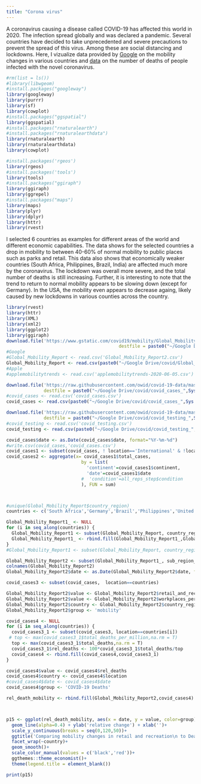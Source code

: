 ```yaml
---
title: "Corona virus"
---
```


A coronavirus causing a disease called COVID-19 has affected this world in 2020. The infection spread globally and was declared a pandemic.
Several countries have decided to take unprecedented and severe precautions to prevent the spread of this virus.
Among these are social distancing and lockdowns. Here, I vizualize data provided by [Google](https://www.google.com/covid19/mobility/) on the mobility changes in various countries and [data](https://github.com/owid/covid-19-data) on the number of deaths of people infected with the novel coronavirus.



```r
#rm(list = ls())
#library(libwgeom)
#install.packages("googleway")
library(googleway)
library(purrr)
library(sf)
library(cowplot)
#install.packages("ggspatial")
library(ggspatial)
#install.packages("rnaturalearth")
#install.packages("rnaturalearthdata")
library(rnaturalearth)
library(rnaturalearthdata)
library(cowplot)

#install.packages('rgeos')
library(rgeos)
#install.packages('tools')
library(tools)
#install.packages("ggiraph")
library(ggiraph)
library(ggrepel)
#install.packages("maps")
library(maps)
library(plyr)
library(dplyr)
library(httr)
library(rvest)


```

I selected 6 countries as examples for different areas of the world and different economic capabilities.
The data shows for the selected countries a drop in mobility to between 40-60% of normal mobility to public places such as parks and retail.
This data also shows that economically weaker countries (South Africa, Philippines, Brazil, India) are affected much more by the coronavirus. The lockdown was overall more severe, and the total number of deaths is still increasing.
Further, it is interesting to note that the trend to return to normal mobility appears to be slowing down (except for Germany). In the USA, the mobility even appears to decrease againg, likely caused by new lockdowns in various counties across the country.

```r

library(rvest)
library(httr)
library(XML)
library(xml2)
library(ggplot2)
library(ggiraph)
download.file('https://www.gstatic.com/covid19/mobility/Global_Mobility_Report.csv?',
                                          destfile = paste0("~/Google Drive/covid/Global_Mobility_Report2_",Sys.Date(),"_.csv") )
#Google
#Global_Mobility_Report <- read.csv('Global_Mobility_Report2.csv')
Global_Mobility_Report <- read.csv(paste0("~/Google Drive/covid/Global_Mobility_Report2_",Sys.Date(),"_.csv"))
#Apple
#applemobilitytrends <- read.csv('applemobilitytrends-2020-06-05.csv')

download.file('https://raw.githubusercontent.com/owid/covid-19-data/master/public/data/owid-covid-data.csv',
              destfile = paste0("~/Google Drive/covid/covid_cases_",Sys.Date(),"_.csv") )
#covid_cases <- read.csv('covid_cases.csv')  
covid_cases <- read.csv(paste0("~/Google Drive/covid/covid_cases_",Sys.Date(),"_.csv"))  

download.file('https://raw.githubusercontent.com/owid/covid-19-data/master/public/data/testing/covid-testing-all-observations.csv',
              destfile = paste0("~/Google Drive/covid/covid_testing_",Sys.Date(),"_.csv") )
#covid_testing <- read.csv('covid_testing.csv') 
covid_testing <- read.csv(paste0("~/Google Drive/covid/covid_testing_",Sys.Date(),"_.csv")) 

covid_cases$date <- as.Date(covid_cases$date, format="%Y-%m-%d")
#write.csv(covid_cases,'covid_cases.csv')
covid_cases1 <- subset(covid_cases, ! location=='International' & !location=='World'& !date=='2020-06-07')
covid_cases2 <- aggregate(x= covid_cases1$total_cases, 
                            by = list( 
                              'continent'=covid_cases1$continent,
                              'date'=covid_cases1$date
                            #  'condition'=all_reps_step$condition
                            ), FUN = sum)



#unique(Global_Mobility_Report$country_region)
countries <- c('South Africa','Germany','Brazil','Philippines','United States','India')

Global_Mobility_Report1_ <- NULL
for (i in seq_along(countries)) {
  Global_Mobility_Report1 <- subset(Global_Mobility_Report, country_region==countries[i])
  Global_Mobility_Report1_ <- rbind.fill(Global_Mobility_Report1_,Global_Mobility_Report1)
}
#Global_Mobility_Report1 <- subset(Global_Mobility_Report, country_region==countries)

Global_Mobility_Report2 <- subset(Global_Mobility_Report1_, sub_region_1=='')
colnames(Global_Mobility_Report2)
Global_Mobility_Report2$date <- as.Date(Global_Mobility_Report2$date, format="%Y-%m-%d")

covid_cases3 <- subset(covid_cases,  location==countries)

Global_Mobility_Report2$value <- Global_Mobility_Report2$retail_and_recreation_percent_change_from_baseline+100
Global_Mobility_Report2$value <- Global_Mobility_Report2$workplaces_percent_change_from_baseline+100
Global_Mobility_Report2$country <- Global_Mobility_Report2$country_region
Global_Mobility_Report2$group <- 'mobility'

covid_cases4 <- NULL
for (i in seq_along(countries)) {
  covid_cases3_1 <- subset(covid_cases3, location==countries[i])
 # top <- max(covid_cases3_1$total_deaths_per_million,na.rm = T)
  top <- max(covid_cases3_1$total_deaths,na.rm = T)
  covid_cases3_1$rel_deaths <- 100*covid_cases3_1$total_deaths/top
  covid_cases4 <- rbind.fill(covid_cases4,covid_cases3_1)
}

covid_cases4$value <- covid_cases4$rel_deaths
covid_cases4$country <- covid_cases4$location
#covid_cases4$date <- covid_cases4$date
covid_cases4$group <- 'COVID-19 Deaths'

rel_death_mobility <- rbind.fill(Global_Mobility_Report2,covid_cases4)



p15 <- ggplot(rel_death_mobility, aes(x = date, y = value, color=group))+
  geom_line(alpha=0.4) + ylab('relative change') + xlab('')+
  scale_y_continuous(breaks = seq(0,120,50))+
  ggtitle('Comparing mobility changes in retail and recreation\n to Deaths of people diagnosed with COVID-19')+
  facet_wrap(~country)+
  geom_smooth()+
  scale_color_manual(values = c('black','red'))+
  ggthemes::theme_economist()+
  theme(legend.title = element_blank())


```

```r
print(p15)
```
